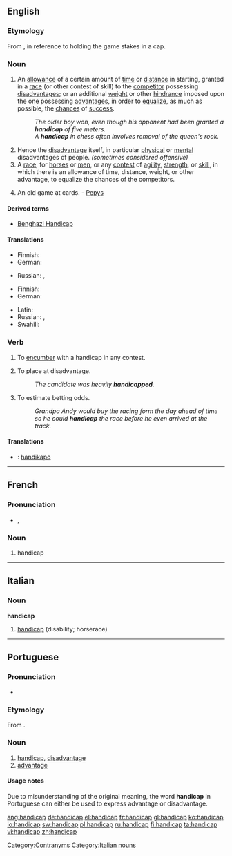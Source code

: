 ==English==

===Etymology===
From {{term|hand||lang=en}} {{term|in|lang=en}} {{term|cap||lang=en}}, in reference to holding the game stakes in a cap.

===Noun===
{{en-noun}}

# An [[allowance]] of a certain amount of [[time]] or [[distance]] in starting, granted in a [[race]] (or other contest of skill) to the [[competitor]] possessing [[disadvantage]]s; or an additional [[weight]] or other [[hindrance]] imposed upon the one possessing [[advantage]]s, in order to [[equalize]], as much as possible, the [[chances]] of [[success]].
#: ''The older boy won, even though his opponent had been granted a '''handicap''' of five meters.''
#: ''A '''handicap''' in chess often involves removal of the queen's rook.''
# Hence the [[disadvantage]] itself, in particular [[physical]] or [[mental]] disadvantages of people.  ''(sometimes considered offensive)''
# A [[race]], for [[horses]] or [[men]], or any [[contest]] of [[agility]], [[strength]], or [[skill]], in which there is an allowance of time, distance, weight, or other advantage, to equalize the chances of the competitors.
# {{obsolete|card game}} An old game at cards. - [[Pepys]]

====Derived terms====
* [[Benghazi Handicap]]

====Translations====
{{trans-top|allowance granted in a race to the competitor}}
* Finnish: {{t|fi|tasoitus}}
* German: {{t-|de|Vorsprung|m}}
{{trans-mid}}
* Russian: {{t|ru|фора|f|tr=fóra|sc=Cyrl}}, {{t|ru|гандикап|m|tr=gandikáp|sc=Cyrl}}
{{trans-bottom}}

{{trans-top|disadvantage, in particular physical or mental disadvantages of people}}
* Finnish: {{t+|fi|vamma}}
* German: {{t+|de|Behinderung|m}}
{{trans-mid}}
* Latin: {{t-|la|impedimentum|n}}
* Russian: {{t|ru|недостаток|m|tr=n'edostátok|sc=Cyrl}}, {{t|ru|увечье|n|tr=uv'éčje|sc=Cyrl}}
* Swahili: {{t|sw|kilema}}
{{trans-bottom}}

{{trans-top|race}}
{{trans-mid}}
{{trans-bottom}}

{{trans-top|card game}}
{{trans-mid}}
{{trans-bottom}}

===Verb===
{{en-verb|handicap|p|ed}}

# {{transitive}} To [[encumber]] with a handicap in any contest.
# {{transitive|by extension}} To place at disadvantage.
#: ''The candidate was heavily '''handicapped'''.''
# To estimate betting odds.
#: ''Grandpa Andy would buy the racing form the day ahead of time so he could '''handicap''' the race before he even arrived at the track.''

====Translations====
{{trans-top|to encumber}}
{{trans-mid}}
{{trans-bottom}}

{{trans-top|to place at disadvantage}}
{{trans-mid}}
{{trans-bottom}}

{{trans-top|to estimate betting odds}}
{{trans-mid}}
{{trans-bottom}}

{{checktrans-top}}
* {{ttbc|Ido}}: [[handikapo]]
{{checktrans-mid}}
{{checktrans-bottom}}

[[Category:Contranyms]]

----

==French==

===Pronunciation===
* {{IPA|/hɑ̃.di.kap/|lang=fr}}, {{SAMPA|/hA~.di.kap/}}

===Noun===
{{fr-noun|m}}

# handicap

----
==Italian==

===Noun===
'''handicap''' {{m|inv}}

# [[#English|handicap]] (disability; horserace)

[[Category:Italian nouns]]

----
==Portuguese==

===Pronunciation===
* {{hyphenation|han|di|cap}}

===Etymology===
From {{etyl|en|pt}} {{term|handicap|lang=en}}.

===Noun===
{{pt-noun-m-unc}}

# [[handicap]], [[disadvantage]]
# [[advantage]]

====Usage notes====
Due to misunderstanding of the original meaning, the word '''handicap''' in Portuguese can either be used to express advantage or disadvantage.

[[ang:handicap]]
[[de:handicap]]
[[el:handicap]]
[[fr:handicap]]
[[gl:handicap]]
[[ko:handicap]]
[[io:handicap]]
[[sw:handicap]]
[[pl:handicap]]
[[ru:handicap]]
[[fi:handicap]]
[[ta:handicap]]
[[vi:handicap]]
[[zh:handicap]]